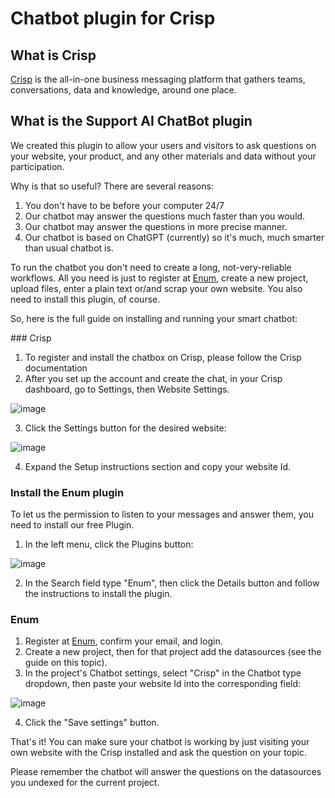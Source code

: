 
# Chatbot plugin for Crisp

## What is Crisp

[Crisp](https://crisp.chat) is the all-in-one business messaging platform that gathers teams, conversations, data and knowledge, around one place.

## What is the Support AI ChatBot plugin

We created this plugin to allow your users and visitors to ask questions on your website, your product, and any other materials and data without your participation.

Why is that so useful? There are several reasons:

1. You don't have to be before your computer 24/7
2. Our chatbot may answer the questions much faster than you would.
3. Our chatbot may answer the questions in more precise manner.
4. Our chatbot is based on ChatGPT (currently) so it's much, much smarter than usual chatbot is.

To run the chatbot you don't need to create a long, not-very-reliable workflows. All you need is just to register at [Enum](https://enumhq.com), create a new project, upload files, enter a plain text or/and scrap your own website. You also need to install this plugin, of course.

So, here is the full guide on installing and running your smart chatbot:

<Steps>
### Crisp
  
  1. To register and install the chatbox on Crisp, please follow the Crisp documentation
  2. After you set up the account and create the chat, in your Crisp dashboard, go to Settings, then Website Settings.
  
  ![image](https://github.com/StubbornDeer/enum-docs-nextra/assets/91156314/b8ecd565-7699-44ce-b9a0-5f402408ed70) 
  
  3. Click the Settings button for the desired website:
  
  ![image](https://github.com/StubbornDeer/enum-docs-nextra/assets/91156314/5fe6a2b9-da7a-4f1b-a7c3-a554b6d53e4a)
  
  4. Expand the Setup instructions section and copy your website Id.
  
### Install the Enum plugin
  
  To let us the permission to listen to your messages and answer them, you need to install our free Plugin.
  1. In the left menu, click the Plugins button:
  
  ![image](https://github.com/StubbornDeer/enum-docs-nextra/assets/91156314/a83d668c-3c22-416b-828c-33090a778b95)

2. In the Search field type "Enum", then click the Details button and follow the instructions to install the plugin.
  
### Enum
  
1. Register at [Enum](https://enumhq.com), confirm your email, and login. 
2. Create a new project, then for that project add the datasources (see the guide on this topic).
  3. In the project's Chatbot settings, select "Crisp" in the Chatbot type dropdown, then paste your website Id into the corresponding field:
  
  ![image](https://github.com/StubbornDeer/enum-docs-nextra/assets/91156314/08e179cf-93c4-4ccc-8854-fa41fbc21b25)
  
  4. Click the "Save settings" button.
  
  That's it! You can make sure your chatbot is working by just visiting your own website with the Crisp installed and ask the question on your topic.
  
  <Callout>
  Please remember the chatbot will answer the questions on the datasources you undexed for the current project. 
  </Callout>
  
</Steps>
